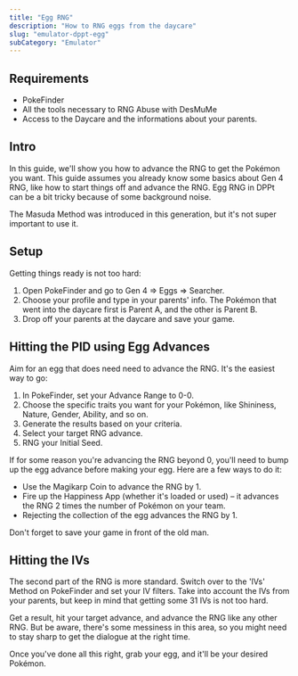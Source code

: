 ```yaml
---
title: "Egg RNG"
description: "How to RNG eggs from the daycare"
slug: "emulator-dppt-egg"
subCategory: "Emulator"
---
```


## Requirements

- PokeFinder
- All the tools necessary to RNG Abuse with DesMuMe
- Access to the Daycare and the informations about your parents.

## Intro

In this guide, we'll show you how to advance the RNG to get the Pokémon you want. This guide assumes you already know some basics about Gen 4 RNG, like how to start things off and advance the RNG. Egg RNG in DPPt can be a bit tricky because of some background noise.

The Masuda Method was introduced in this generation, but it's not super important to use it.

## Setup

Getting things ready is not too hard:

1. Open PokeFinder and go to Gen 4 => Eggs => Searcher.
1. Choose your profile and type in your parents' info. The Pokémon that went into the daycare first is Parent A, and the other is Parent B.
1. Drop off your parents at the daycare and save your game.

## Hitting the PID using Egg Advances

Aim for an egg that does need need to advance the RNG. It's the easiest way to go:

1. In PokeFinder, set your Advance Range to 0-0.
1. Choose the specific traits you want for your Pokémon, like Shininess, Nature, Gender, Ability, and so on.
1. Generate the results based on your criteria.
1. Select your target RNG advance.
1. RNG your Initial Seed.

If for some reason you're advancing the RNG beyond 0, you'll need to bump up the egg advance before making your egg. Here are a few ways to do it:

- Use the Magikarp Coin to advance the RNG by 1.
- Fire up the Happiness App (whether it's loaded or used) – it advances the RNG 2 times the number of Pokémon on your team.
- Rejecting the collection of the egg advances the RNG by 1.

Don't forget to save your game in front of the old man.

## Hitting the IVs

The second part of the RNG is more standard. Switch over to the 'IVs' Method on PokeFinder and set your IV filters. Take into account the IVs from your parents, but keep in mind that getting some 31 IVs is not too hard.

Get a result, hit your target advance, and advance the RNG like any other RNG. But be aware, there's some messiness in this area, so you might need to stay sharp to get the dialogue at the right time.

Once you've done all this right, grab your egg, and it'll be your desired Pokémon.
